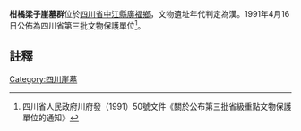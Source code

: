 {{msg:四川省文物保護單位
|名稱 = 柑橘梁子崖墓群
|編號 = 100
|圖片 = 
|級別 = S3
|分類 = 
|時代 = [[漢代|漢代]]
|地点 = [[四川省|四川省]][[中江縣|中江縣]][[廣福鄉|廣福鄉]]
|坐標 =
|登錄 = 1991年4月16日
}}
'''柑橘梁子崖墓群'''位於[[四川省|四川省]][[中江縣|中江縣]][[廣福鄉|廣福鄉]]，文物遺址年代判定為漢。1991年4月16日公佈為四川省第三批文物保護單位<ref>四川省人民政府川府發（1991）50號文件《關於公布第三批省級重點文物保護單位的通知》</ref>。
==註釋==
{{reflist}}
{{文物保護單位小作品}}
{{德陽市境內的四川省文物保護單位}}

[[Category:四川崖墓|Category:四川崖墓]]